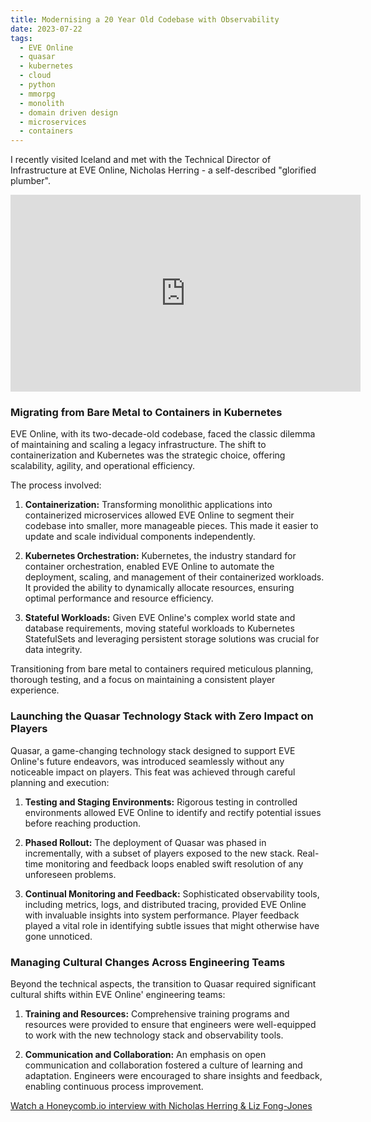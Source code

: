 ```yaml
---
title: Modernising a 20 Year Old Codebase with Observability
date: 2023-07-22
tags:
  - EVE Online
  - quasar
  - kubernetes
  - cloud
  - python
  - mmorpg
  - monolith
  - domain driven design
  - microservices
  - containers
---
```


I recently visited Iceland and met with the Technical Director of Infrastructure at EVE Online, Nicholas Herring - a self-described "glorified plumber".

<iframe width="560" height="315" src="https://www.youtube.com/embed/RR0YTEEMLFg?si=_j7VgzYUJXNuAM1b" title="YouTube video player" frameborder="0" allow="accelerometer; autoplay; clipboard-write; encrypted-media; gyroscope; picture-in-picture; web-share" allowfullscreen></iframe>

### **Migrating from Bare Metal to Containers in Kubernetes**

EVE Online, with its two-decade-old codebase, faced the classic dilemma of maintaining and scaling a legacy infrastructure. The shift to containerization and Kubernetes was the strategic choice, offering scalability, agility, and operational efficiency.

The process involved:

1. **Containerization:** Transforming monolithic applications into containerized microservices allowed EVE Online to segment their codebase into smaller, more manageable pieces. This made it easier to update and scale individual components independently.

2. **Kubernetes Orchestration:** Kubernetes, the industry standard for container orchestration, enabled EVE Online to automate the deployment, scaling, and management of their containerized workloads. It provided the ability to dynamically allocate resources, ensuring optimal performance and resource efficiency.

3. **Stateful Workloads:** Given EVE Online's complex world state and database requirements, moving stateful workloads to Kubernetes StatefulSets and leveraging persistent storage solutions was crucial for data integrity.

Transitioning from bare metal to containers required meticulous planning, thorough testing, and a focus on maintaining a consistent player experience.

### **Launching the Quasar Technology Stack with Zero Impact on Players**

Quasar, a game-changing technology stack designed to support EVE Online's future endeavors, was introduced seamlessly without any noticeable impact on players. This feat was achieved through careful planning and execution:

1. **Testing and Staging Environments:** Rigorous testing in controlled environments allowed EVE Online to identify and rectify potential issues before reaching production.

2. **Phased Rollout:** The deployment of Quasar was phased in incrementally, with a subset of players exposed to the new stack. Real-time monitoring and feedback loops enabled swift resolution of any unforeseen problems.

3. **Continual Monitoring and Feedback:** Sophisticated observability tools, including metrics, logs, and distributed tracing, provided EVE Online with invaluable insights into system performance. Player feedback played a vital role in identifying subtle issues that might otherwise have gone unnoticed.

### **Managing Cultural Changes Across Engineering Teams**

Beyond the technical aspects, the transition to Quasar required significant cultural shifts within EVE Online' engineering teams:

1. **Training and Resources:** Comprehensive training programs and resources were provided to ensure that engineers were well-equipped to work with the new technology stack and observability tools.

2. **Communication and Collaboration:** An emphasis on open communication and collaboration fostered a culture of learning and adaptation. Engineers were encouraged to share insights and feedback, enabling continuous process improvement.

[Watch a Honeycomb.io interview with Nicholas Herring & Liz Fong-Jones](https://vimeo.com/675239453)
